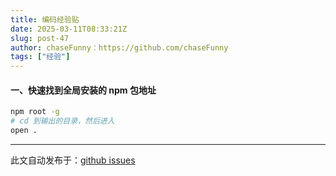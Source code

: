 ```yaml
---
title: 编码经验贴
date: 2025-03-11T08:33:21Z
slug: post-47
author: chaseFunny：https://github.com/chaseFunny
tags: ["经验"]
---
```


 #### 一、快速找到全局安装的 npm 包地址

```bash
npm root -g
# cd 到输出的目录，然后进入
open .
```

---
此文自动发布于：<a href="https://github.com/coderPerseus/blog/issues/47" target="_blank">github issues</a>
